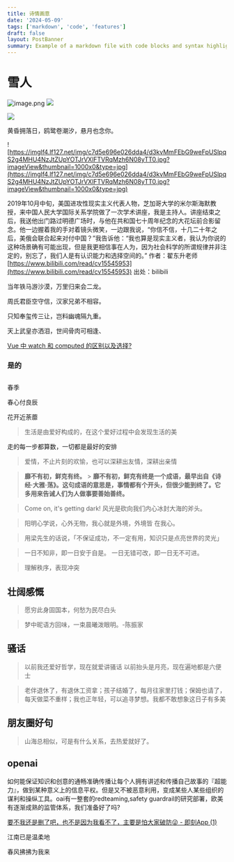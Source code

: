 ```yaml
---
title: 诗情画意
date: '2024-05-09'
tags: ['markdown', 'code', 'features']
draft: false
layout: PostBanner
summary: Example of a markdown file with code blocks and syntax highlighting
---
```


# 雪人
![image.png](https://p9-juejin.byteimg.com/tos-cn-i-k3u1fbpfcp/9f377e92032b41bfb7f3afe2d25a9de6~tplv-k3u1fbpfcp-watermark.image?)
![](https://p3-juejin.byteimg.com/tos-cn-i-k3u1fbpfcp/475a227b07ce4735ab8541122dd73cb1~tplv-k3u1fbpfcp-zoom-1.image)

<Image src='https://p3-juejin.byteimg.com/tos-cn-i-k3u1fbpfcp/475a227b07ce4735ab8541122dd73cb1~tplv-k3u1fbpfcp-zoom-1.image'
width={100} height={100}/>

黄昏拥落日，鸥鹭卷潮汐，悬月也念你。

![https://imglf4.lf127.net/img/c7d5e696e026dda4/d3kvMmFEbG9weFpUSlpqS2g4MHU4NzJtZUpYOTJrVXlFTVRqMzh6N08yTT0.jpg?imageView&thumbnail=1000x0&type=jpg](https://imglf4.lf127.net/img/c7d5e696e026dda4/d3kvMmFEbG9weFpUSlpqS2g4MHU4NzJtZUpYOTJrVXlFTVRqMzh6N08yTT0.jpg?imageView&thumbnail=1000x0&type=jpg)

2019年10月中旬，美国进攻性现实主义代表人物，芝加哥大学的米尔斯海默教授，来中国人民大学国际关系学院做了一次学术讲座，我是主持人。讲座结束之后，我送他出门路过明德广场时，与他在共和国七十周年纪念的大花坛前合影留念。他一边握着我的手对着镜头微笑，一边跟我说，“你信不信，十几二十年之后，美俄会联合起来对付中国？”我告诉他：“我也算是现实主义者，我认为你说的这种场景确有可能出现，但是我更相信事在人为，因为社会科学的所谓规律并非注定的，别忘了，我们人是有认识能力和选择空间的。” 作者：翟东升老师 [https://www.bilibili.com/read/cv15545953](https://www.bilibili.com/read/cv15545953) 出处：bilibili

当年铁马游沙漠，万里归来会二龙。

周氏君臣空守信，汉家兄弟不相容。

只知奉玺传三让，岂料幽魂隔九重。

天上武皇亦洒泪，世间骨肉可相逢、

[Vue 中 watch 和 computed 的区别以及选择?](https://www.notion.so/Vue-watch-computed-9a629a54e1b84876a6ae3079632933d3?pvs=21)

### 是的

##

春季

春心付良辰

花开近荼蘼

> 生活是由爱好构成的，在这个爱好过程中会发现生活的美

走的每一步都算数，一切都是最好的安排

> 爱情，不止片刻的欢愉，也可以深耕出友情，深耕出亲情

> **靡不有初，鲜克有终。** > **靡不有初，鲜克有终是一个成语，最早出自《诗经·大雅·荡》。这句成语的意思是，事情都有个开头，但很少能到终了。它多用来告诫人们为人做事要善始善终。**

> Come on, it's getting dark!
> 风光是砍向我们内心冰封大海的斧头。

> 阳明心学说，心外无物，我心就是外境，外境皆 在我心。

> 用梁先生的话说，「不保证成功，不一定有用，知识只是点亮世界的灵光」

> 一日不知非，即一日安于自是。
> 一日无错可改，即一日无不可进。

> 理解秩序，表现冲突

## 壮阔感慨

> 愿穷此身固国本，何愁为民尽白头

> 梦中昵语方回味，一束晨曦泼眼明。-陈振家

## 骚话

> 以前我还爱好哲学，现在就爱讲骚话
> 以前抬头是月亮，现在遍地都是六便士

> 老伴退休了，有退休工资拿；孩子结婚了，每月往家里打钱；保姆也请了，每天做菜不重样；我也正年轻，可以追寻梦想。我都不敢想象这日子有多美

## 朋友圈好句

> 山海总相似，可是有什么关系，去热爱就好了。

## openai

如何能保证知识和创意的通畅准确传播让每个人拥有讲述和传播自己故事的『超能力』，做到某种意义上的信息平权。但是又不被恶意利用，变成某些人某些组织的谋利和操纵工具。oai有一整套的redteaming,safety guardrail的研究部署，欧美有逐渐成熟的监管体系，我们准备好了吗?

[要不我还是删了吧，也不是因为我看不了，主要是怕大家破防😜 - 即刻App (1)](https://www.notion.so/App-1-11012a7b8e7d4ffbab554eae6386297c?pvs=21)

江南已是温柔地

春风拂拂为我来
